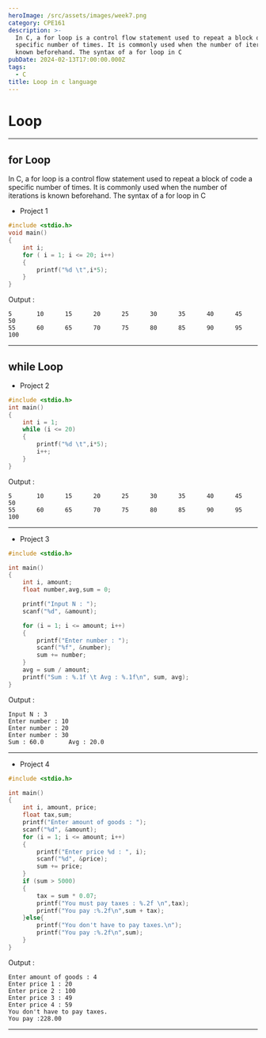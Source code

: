 ```yaml
---
heroImage: /src/assets/images/week7.png
category: CPE161
description: >-
  In C, a for loop is a control flow statement used to repeat a block of code a
  specific number of times. It is commonly used when the number of iterations is
  known beforehand. The syntax of a for loop in C
pubDate: 2024-02-13T17:00:00.000Z
tags:
  - C
title: Loop in c language
---
```


# Loop

---

## for Loop

In C, a for loop is a control flow statement used to repeat a block of code a specific number of times. It is commonly used when the number of iterations is known beforehand. The syntax of a for loop in C

* Project 1

```c
#include <stdio.h>
void main()
{
    int i;
    for ( i = 1; i <= 20; i++)
    {
        printf("%d \t",i*5);
    }
}
```

Output :

```plaintext
5       10      15      20      25      30      35      40      45      50
55      60      65      70      75      80      85      90      95      100
```

---

## while Loop

* Project 2

```c
#include <stdio.h>
int main()
{
    int i = 1;
    while (i <= 20)
    {
        printf("%d \t",i*5);
        i++;
    }
}

```

Output :

```plaintext
5       10      15      20      25      30      35      40      45      50
55      60      65      70      75      80      85      90      95      100
```

---

* Project 3

```c
#include <stdio.h>

int main()
{
    int i, amount;
    float number,avg,sum = 0;

    printf("Input N : ");
    scanf("%d", &amount);

    for (i = 1; i <= amount; i++)
    {
        printf("Enter number : ");
        scanf("%f", &number);   
        sum += number;
    }
    avg = sum / amount;
    printf("Sum : %.1f \t Avg : %.1f\n", sum, avg);
}


```

Output :

```plaintext
Input N : 3
Enter number : 10
Enter number : 20
Enter number : 30
Sum : 60.0       Avg : 20.0
```

---

* Project 4

```c
#include <stdio.h>

int main()
{
    int i, amount, price;
    float tax,sum;
    printf("Enter amount of goods : ");
    scanf("%d", &amount);
    for (i = 1; i <= amount; i++)
    {
        printf("Enter price %d : ", i);
        scanf("%d", &price);
        sum += price;
    }
    if (sum > 5000)
    {
        tax = sum * 0.07;
        printf("You must pay taxes : %.2f \n",tax);
        printf("You pay :%.2f\n",sum + tax);
    }else{
        printf("You don't have to pay taxes.\n");
        printf("You pay :%.2f\n",sum);
    }
}

```

Output :

```plaintext
Enter amount of goods : 4
Enter price 1 : 20
Enter price 2 : 100
Enter price 3 : 49
Enter price 4 : 59
You don't have to pay taxes.
You pay :228.00
```

---
